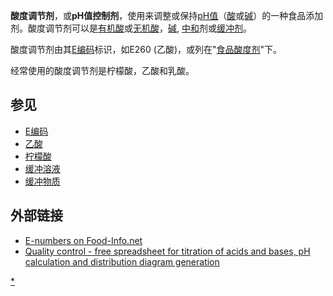 '''酸度调节剂'''，或'''pH值控制剂'''，使用来调整或保持[[pH值|pH值]]（[[酸|酸]]或[[碱|碱]]）的一种食品添加剂。酸度调节剂可以是[[有机酸|有机酸]]或[[无机酸|无机酸]]，[[碱|碱]], [[中和反应|中和]]剂或[[缓冲剂|缓冲剂]]。 

酸度调节剂由其[[E编码|E编码]]标识，如E260 (乙酸)，或列在"[[食品酸度剂|食品酸度剂]]"下。

经常使用的酸度调节剂是柠檬酸，乙酸和乳酸。

== 参见 ==

* [[E编码|E编码]]
* [[乙酸|乙酸]]
* [[柠檬酸|柠檬酸]]
* [[缓冲溶液|缓冲溶液]]
* [[缓冲物质|缓冲物质]]

== 外部链接 ==
* [http://www.food-info.net/uk/index.htm E-numbers on Food-Info.net]
* [http://www2.iq.usp.br/docente/gutz/Curtipot_.html Quality control - free spreadsheet for titration of acids and bases, pH calculation and distribution diagram generation] {{Wayback|url=http://www2.iq.usp.br/docente/gutz/Curtipot_.html |date=20190126143238 }}

{{chem-stub}} 

[[Category:pH调节剂|*]]